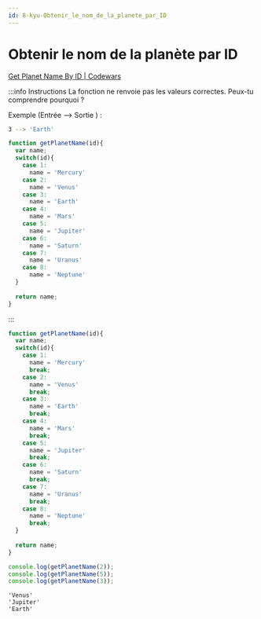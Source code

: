 ```yaml
---
id: 8-kyu-Obtenir_le_nom_de_la_planete_par_ID
---
```


# Obtenir le nom de la planète par ID

[Get Planet Name By ID | Codewars](https://www.codewars.com/kata/515e188a311df01cba000003/javascript)

:::info Instructions
La fonction ne renvoie pas les valeurs correctes. Peux-tu comprendre pourquoi ?

Exemple (Entrée --> Sortie ) :

```sh
3 --> 'Earth'
```

```javascript
function getPlanetName(id){
  var name;
  switch(id){
    case 1:
      name = 'Mercury'
    case 2:
      name = 'Venus'
    case 3:
      name = 'Earth'
    case 4:
      name = 'Mars'
    case 5:
      name = 'Jupiter'
    case 6:
      name = 'Saturn'
    case 7:
      name = 'Uranus'
    case 8:
      name = 'Neptune'
  }
  
  return name;
}
```

:::

```js title="javascript"
function getPlanetName(id){
  var name;
  switch(id){
    case 1:
      name = 'Mercury'
      break;
    case 2:
      name = 'Venus'
      break;
    case 3:
      name = 'Earth'
      break;
    case 4:
      name = 'Mars'
      break;
    case 5:
      name = 'Jupiter'
      break;
    case 6:
      name = 'Saturn'
      break;
    case 7:
      name = 'Uranus'
      break;
    case 8:
      name = 'Neptune'
      break;
  }
  
  return name;
}
```

<nav className="docs-nav">
<div className="docs-nav-code">

```javascript title="Exemples de tests"
console.log(getPlanetName(2));
console.log(getPlanetName(5));
console.log(getPlanetName(3));
```

</div>
<div className="docs-nav-html">

```shell title="console"
'Venus'
'Jupiter'
'Earth'
```

</div>
</nav>